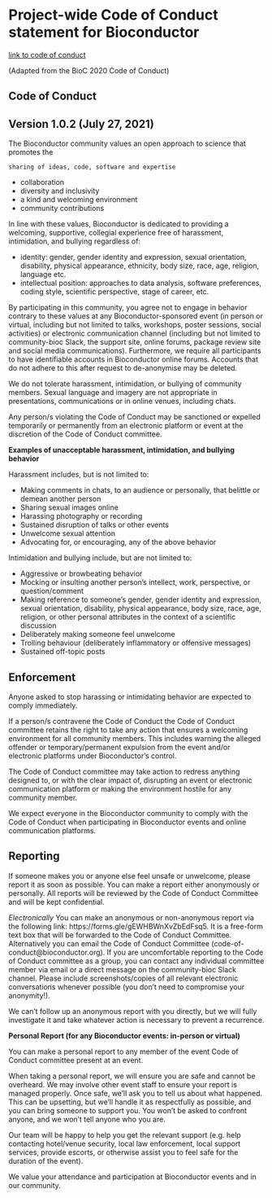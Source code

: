 
# Project-wide Code of Conduct statement for Bioconductor
[link to code of conduct](https://bioconductor.github.io/bioc_coc_multilingual/)

(Adapted from the BioC 2020 Code of Conduct)

## Code of Conduct
## Version 1.0.2 (July 27, 2021)

The Bioconductor community values an open approach to science that promotes the

    sharing of ideas, code, software and expertise
 - collaboration
 - diversity and inclusivity
 - a kind and welcoming environment
 - community contributions

In line with these values, Bioconductor is dedicated to providing a welcoming, supportive, collegial experience free of harassment, intimidation, and bullying regardless of:

 - identity: gender, gender identity and expression, sexual orientation, disability, physical appearance, ethnicity, body size, race, age, religion, language etc.
 - intellectual position: approaches to data analysis, software preferences, coding style, scientific perspective, stage of career, etc.

By participating in this community, you agree not to engage in behavior contrary to these values at any Bioconductor-sponsored event (in person or virtual, including but not limited to talks, workshops, poster sessions, social activities) or electronic communication channel (including but not limited to community-bioc Slack, the support site, online forums, package review site and social media communications). Furthermore, we require all participants to have identifiable accounts in Bioconductor online forums. Accounts that do not adhere to this after request to de-anonymise may be deleted.

We do not tolerate harassment, intimidation, or bullying of community members. Sexual language and imagery are not appropriate in presentations, communications or in online venues, including chats.

Any person/s violating the Code of Conduct may be sanctioned or expelled temporarily or permanently from an electronic platform or event at the discretion of the Code of Conduct committee.

**Examples of unacceptable harassment, intimidation, and bullying behavior**

Harassment includes, but is not limited to:

 - Making comments in chats, to an audience or personally, that belittle or demean another person
 - Sharing sexual images online
 - Harassing photography or recording
 - Sustained disruption of talks or other events
 - Unwelcome sexual attention
 - Advocating for, or encouraging, any of the above behavior

Intimidation and bullying include, but are not limited to:

 - Aggressive or browbeating behavior
 - Mocking or insulting another person’s intellect, work, perspective, or question/comment
 - Making reference to someone’s gender, gender identity and expression, sexual orientation, disability, physical appearance, body size, race, age, religion, or other personal attributes in the context of a scientific discussion
 - Deliberately making someone feel unwelcome
 - Trolling behaviour (deliberately inflammatory or offensive messages)
 - Sustained off-topic posts

## Enforcement

Anyone asked to stop harassing or intimidating behavior are expected to comply immediately.

If a person/s contravene the Code of Conduct the Code of Conduct committee retains the right to take any action that ensures a welcoming environment for all community members. This includes warning the alleged offender or temporary/permanent expulsion from the event and/or electronic platforms under Bioconductor’s control.

The Code of Conduct committee may take action to redress anything designed to, or with the clear impact of, disrupting an event or electronic communication platform or making the environment hostile for any community member.

We expect everyone in the Bioconductor community to comply with the Code of Conduct when participating in Bioconductor events and online communication platforms.

## Reporting

If someone makes you or anyone else feel unsafe or unwelcome, please report it as soon as possible. You can make a report either anonymously or personally. All reports will be reviewed by the Code of Conduct Committee and will be kept confidential.

*Electronically*
You can make an anonymous or non-anonymous report via the following link: https://forms.gle/gEWHBWnXvZbEdFsq5. It is a free-form text box that will be forwarded to the Code of Conduct Committee. Alternatively you can email the Code of Conduct Committee (code-of-conduct@bioconductor.org). If you are uncomfortable reporting to the Code of Conduct committee as a group, you can contact any individual committee member via email or a direct message on the community-bioc Slack channel. Please include screenshots/copies of all relevant electronic conversations whenever possible (you don’t need to compromise your anonymity!).

We can’t follow up an anonymous report with you directly, but we will fully investigate it and take whatever action is necessary to prevent a recurrence.

**Personal Report (for any Bioconductor events: in-person or virtual)**

You can make a personal report to any member of the event Code of Conduct committee present at an event.

When taking a personal report, we will ensure you are safe and cannot be overheard. We may involve other event staff to ensure your report is managed properly. Once safe, we’ll ask you to tell us about what happened. This can be upsetting, but we’ll handle it as respectfully as possible, and you can bring someone to support you. You won’t be asked to confront anyone, and we won’t tell anyone who you are.

Our team will be happy to help you get the relevant support (e.g. help contacting hotel/venue security, local law enforcement, local support services, provide escorts, or otherwise assist you to feel safe for the duration of the event).

We value your attendance and participation at Bioconductor events and in our community.


